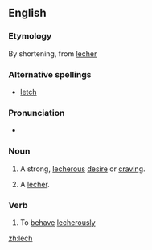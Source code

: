 ==English==

===Etymology===
By shortening, from [[lecher]]

===Alternative spellings===
* [[letch]]

===Pronunciation===
* {{rhymes|ɛtʃ}}

===Noun===
{{en-noun|es}}

# {{slang}} A strong, [[lecherous]] [[desire]] or [[craving]].
# {{slang}} A [[lecher]].

===Verb===
{{en-verb|lech|es}}

# {{slang}} To [[behave]] [[lecherously]]

[[zh:lech]]